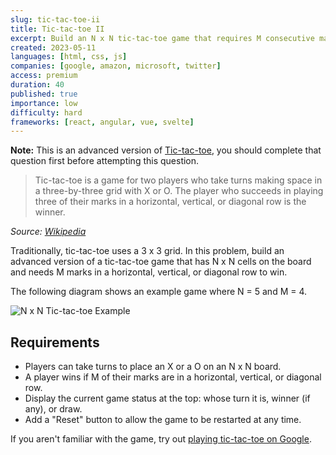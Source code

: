 ```yaml
---
slug: tic-tac-toe-ii
title: Tic-tac-toe II
excerpt: Build an N x N tic-tac-toe game that requires M consecutive marks to win
created: 2023-05-11
languages: [html, css, js]
companies: [google, amazon, microsoft, twitter]
access: premium
duration: 40
published: true
importance: low
difficulty: hard
frameworks: [react, angular, vue, svelte]
---
```


**Note:** This is an advanced version of [Tic-tac-toe](/questions/user-interface/tic-tac-toe), you should complete that question first before attempting this question.

> Tic-tac-toe is a game for two players who take turns making space in a three-by-three grid with X or O. The player who succeeds in playing three of their marks in a horizontal, vertical, or diagonal row is the winner.

_Source: [Wikipedia](https://en.wikipedia.org/wiki/Tic-tac-toe)_

Traditionally, tic-tac-toe uses a 3 x 3 grid. In this problem, build an advanced version of a tic-tac-toe game that has N x N cells on the board and needs M marks in a horizontal, vertical, or diagonal row to win.

The following diagram shows an example game where N = 5 and M = 4.

![N x N Tic-tac-toe Example](/img/questions/tic-tac-toe-ii/tic-tac-toe-ii-example.png)

## Requirements

- Players can take turns to place an X or a O on an N x N board.
- A player wins if M of their marks are in a horizontal, vertical, or diagonal row.
- Display the current game status at the top: whose turn it is, winner (if any), or draw.
- Add a "Reset" button to allow the game to be restarted at any time.

If you aren't familiar with the game, try out [playing tic-tac-toe on Google](https://www.google.com/search?q=tic-tac-toe).
